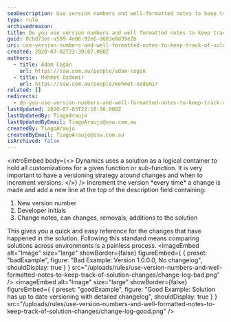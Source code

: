 ```yaml
---
seoDescription: Use version numbers and well-formatted notes to keep track of solution changes, ensuring easy reference for customizations and painless environment comparisons.
type: rule
archivedreason:
title: Do you use version numbers and well formatted notes to keep track of solution changes?
guid: 0cbd73ec-a509-4e06-92e6-d683e8d39e2b
uri: use-version-numbers-and-well-formatted-notes-to-keep-track-of-solution-changes
created: 2020-07-02T23:39:07.000Z
authors:
  - title: Adam Cogan
    url: https://ssw.com.au/people/adam-cogan
  - title: Mehmet Ozdemir
    url: https://ssw.com.au/people/mehmet-ozdemir
related: []
redirects:
  - do-you-use-version-numbers-and-well-formatted-notes-to-keep-track-of-solution-changes
lastUpdated: 2020-07-03T22:18:16.000Z
lastUpdatedBy: TiagoAraujo
lastUpdatedByEmail: TiagoAraujo@ssw.com.au
createdBy: TiagoAraujo
createdByEmail: TiagoAraujo@ssw.com.au
isArchived: false
---
```


<introEmbed
  body={<>
Dynamics uses a solution as a logical container to hold all customizations for a given function or sub-function. It is very important to have a versioning strategy around changes and when to increment versions.
  </>}
/>
Increment the version \*every time\* a change is made and add a new line at the top of the description field containing:

1. New version number
2. Developer initials
3. Change notes, can changes, removals, additions to the solution

This gives you a quick and easy reference for the changes that have happened in the solution. Following this standard means comparing solutions across environments is a painless process.
<imageEmbed
  alt="Image"
  size="large"
  showBorder={false}
  figureEmbed={ {
    preset: "badExample",
    figure: "Bad Example: Version 1.0.0.0, No changelog",
    shouldDisplay: true
  } }
  src="/uploads/rules/use-version-numbers-and-well-formatted-notes-to-keep-track-of-solution-changes/change-log-bad.png"
/>
<imageEmbed
  alt="Image"
  size="large"
  showBorder={false}
  figureEmbed={ {
    preset: "goodExample",
    figure: "Good Example: Solution has up to date versioning with detailed changelog",
    shouldDisplay: true
  } }
  src="/uploads/rules/use-version-numbers-and-well-formatted-notes-to-keep-track-of-solution-changes/change-log-good.png"
/>
